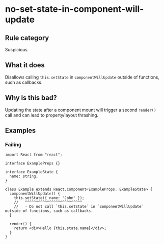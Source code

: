 # no-set-state-in-component-will-update

## Rule category

Suspicious.

## What it does

Disallows calling `this.setState` in `componentWillUpdate` outside of functions, such as callbacks.

## Why is this bad?

Updating the state after a component mount will trigger a second `render()` call and can lead to property/layout thrashing.

## Examples

### Failing

```tsx
import React from "react";

interface ExampleProps {}

interface ExampleState {
  name: string;
}

class Example extends React.Component<ExampleProps, ExampleState> {
  componentWillUpdate() {
    this.setState({ name: "John" });
    //   ^^^^^^^^^^^^^^^^^^^^^^^^^^
    //   - Do not call `this.setState` in `componentWillUpdate` outside of functions, such as callbacks.
  }

  render() {
    return <div>Hello {this.state.name}</div>;
  }
}
```
